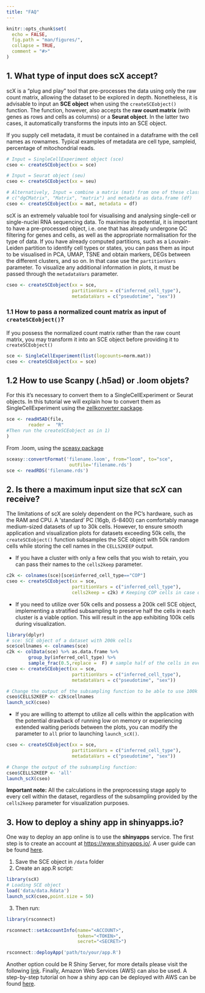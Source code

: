 ```yaml
---
title: "FAQ"
---
```


```r
knitr::opts_chunk$set(
  echo = FALSE,
  fig.path = "man/figures/",
  collapse = TRUE,
  comment = "#>"
)
```

## 1. What type of input does scX accept?

scX is a "plug and play" tool that pre-processes the data using only the raw count matrix, allowing the dataset to be explored in depth.
Nonetheless, it is advisable to input an **SCE object** when using the `createSCEobject()` function.
The function, however, also accepts the **raw count matrix** (with genes as rows and cells as columns) or a **Seurat object**.
In the latter two cases, it automatically transforms the inputs into an SCE object.

If you supply cell metadata, it must be contained in a dataframe with the cell names as rownames.
Typical examples of metadata are cell type, sampleid, percentage of mitochondrial reads.

```R
# Input = SingleCellExperiment object (sce)
cseo <- createSCEobject(xx = sce)

# Input = Seurat object (seu)
cseo <- createSCEobject(xx = seu)

# Alternatively, Input = combine a matrix (mat) from one of these classes:
# c("dgCMatrix", "Matrix", "matrix") and metadata as data.frame (df)
cseo <- createSCEobject(xx = mat, metadata = df)
```

scX is an extremely valuable tool for visualising and analysing single-cell or single-nuclei RNA sequencing data.
To maximise its potential, it is important to have a pre-processed object, i.e. one that has already undergone QC filtering for genes and cells, as well as the appropriate normalisation for the type of data.
If you have already computed partitions, such as a Louvain-Leiden partition to identify cell types or states, you can pass them as input to be visualised in PCA, UMAP, TSNE and obtain markers, DEGs between the different clusters, and so on. In that case use the `partitionVars` parameter. To visualize any additional information in plots, it must be passed through the `metadataVars` parameter.

```R
cseo <- createSCEobject(xx = sce, 
						partitionVars = c("inferred_cell_type"), 
						metadataVars = c("pseudotime", "sex"))
``` 

### 1.1 How to pass a normalized count matrix as input of `createSCEobject()`?

If you possess the normalized count matrix rather than the raw count matrix, you may transform it into an SCE object before providing it to `createSCEobject()`

```R
sce <- SingleCellExperiment(list(logcounts=norm.mat))
cseo <- createSCEobject(xx = sce)
```
## 1.2 How to use Scanpy (.h5ad) or .loom objets?

For this it's necessary to convert them to a SingleCellExperiment or Seurat objects.
In this tutorial we will explain how to convert them as SingleCellExperiment using the [zellkonverter package](https://bioconductor.org/packages/release/bioc/html/zellkonverter.html).

```R
sce <- readH5AD(file,
		reader =  "R"
#Then run the createSCEobject as in 1)
)
```
		
From .loom, using the [sceasy package](https://github.com/cellgeni/sceasy)

```R
sceasy::convertFormat('filename.loom', from="loom", to="sce",
                       outFile='filename.rds')
sce <- readRDS('filename.rds')
```

## 2. Is there a maximum input size that *scX* can receive?

The limitations of scX are solely dependent on the PC's hardware, such as the RAM and CPU. A 'standard' PC (16gb, i5-8400) can comfortably manage medium-sized datasets of up to 30k cells. However, to ensure smooth application and visualization plots for datasets exceeding 50k cells, the `createSCEobject()` function subsamples the SCE object with 50k random cells while storing the cell names in the `CELLS2KEEP` output.

* If you have a cluster with only a few cells that you wish to retain, you can pass their names to the `cells2keep` parameter.

```R
c2k <- colnames(sce)[sce$inferred_cell_type=="COP"]
cseo <- createSCEobject(xx = sce, 
						partitionVars = c("inferred_cell_type"), 
						cells2keep = c2k) # Keeping COP cells in case of subsampling data for visualization
```

* If you need to utilize over 50k cells and possess a 200k cell SCE object, implementing a stratified subsampling to preserve half the cells in each cluster is a viable option. This will result in the app exhibiting 100k cells during visualization.

```R
library(dplyr)
# sce: SCE object of a dataset with 200k cells
sce$cellnames <- colnames(sce)
c2k <- colData(sce) %>% as.data.frame %>% 
		group_by(inferred_cell_type) %>% 
		sample_frac(0.5,replace =  F) # sample half of the cells in every cluster
cseo <- createSCEobject(xx = sce, 
						partitionVars = c("inferred_cell_type"), 
						metadataVars = c("pseudotime", "sex"))

# Change the output of the subsampling function to be able to use 100k cells:
cseo$CELLS2KEEP <- c2k$cellnames
launch_scX(cseo)
``` 

* If you are willing to attempt to utilize all cells within the application with the potential drawback of running low on memory or experiencing extended waiting periods between the plots, you can modify the parameter to `all` prior to launching `launch_scX()`.

```R
cseo <- createSCEobject(xx = sce, 
						partitionVars = c("inferred_cell_type"), 
						metadataVars = c("pseudotime", "sex"))

# Change the output of the subsampling function:
cseo$CELLS2KEEP <- 'all'
launch_scX(cseo)
``` 

**Important note:** All the calculations in the preprocessing stage apply to every cell within the dataset, regardless of the subsampling provided by the `cells2keep` parameter for visualization purposes.

## 3. How to deploy a shiny app in shinyapps.io?

One way to deploy an app online is to use the **shinyapps** service. The first step is to create an account at [https://www.shinyapps.io/](https://www.shinyapps.io/). A user guide can be found [here](https://docs.posit.co/shinyapps.io/index.html).

1. Save the SCE object in `/data` folder
2. Create an app.R script:

```R
library(scX)
# Loading SCE object
load('data/data.Rdata')
launch_scX(cseo,point.size = 50)
```
3. Then run:

```R
library(rsconnect)

rsconnect::setAccountInfo(name="<ACCOUNT>", 
                          token="<TOKEN>",
                          secret="<SECRET>")

rsconnect::deployApp('path/to/your/app.R')
```
Another option could be R Shiny Server, for more details please visit the following [link](https://posit.co/download/shiny-server/). Finally, Amazon Web Services (AWS) can also be used. A step-by-step tutorial on how a shiny app can be deployed with AWS can be found [here](https://www.charlesbordet.com/en/guide-shiny-aws/#).

